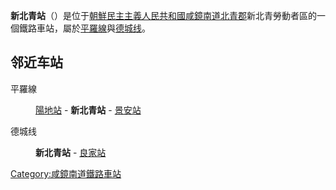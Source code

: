 {{unreferenced|time=2015-02-16T14:30:46+00:00}}
{{朝鮮半島車站資訊
|公司色 = blue
|文字色 = 
|站名 = 新北青站
|圖片 = 
|pxl = 
|圖片說明 =
|前一站1 = [[陽地站_(咸鏡南道)|陽地]]
|前一站距離1 = 4.1
|後一站距離1 = 5.4
|後一站1 = [[景安站_(咸鏡南道)|景安]]
|所屬路線1 = [[平罗线|平罗线]]
|距離1 = 431.0
|起點站1 = [[平壤站|平壤]]
|前一站2 = 
|前一站距離2 = 
|後一站距離2 = 8.3
|後一站2 = [[良家站|良家]]
|所屬路線2 = [[德城线|德城线]]
|距離2 = 0.0
|起點站2 = 新北青
|諺文 = 신북청역
|朝鮮漢字 = 新北靑驛
|文觀部式 = Sinbukcheong-yeok
|馬-賴式 = Sinbukch'ŏng-yŏk
|副站名 = 
|車站編號 = 
|停站路線數 = 2
|所屬公司 = [[朝鮮民主主義人民共和國鐵道省|朝鮮民主主義人民共和國鐵道省]]
|所在地 =[[咸鏡南道|咸鏡南道]][[北青郡|北青郡]]新北青勞動者區
|車站構造 = 地面车站
|月台配置 = 
|啟用年月日 =
|廢站年月日 = 
|上下車人次 = 
|統計年度 = 
|轉車 = 
|備註 = 
|全寬備註 = 
}}

'''新北青站'''（{{lang-ko|'''신북청역'''}}）是位于[[朝鮮民主主義人民共和國|朝鮮民主主義人民共和國]][[咸鏡南道|咸鏡南道]][[北青郡|北青郡]]新北青勞動者區的一個鐵路車站，屬於[[平羅線|平羅線]]與[[德城线|德城线]]。

==邻近车站==
平羅線
:[[陽地站_(咸鏡南道)|陽地站]] - '''新北青站''' - [[景安站_(咸鏡南道)|景安站]]
德城线
:'''新北青站''' - [[良家站|良家站]]

{{朝鲜铁路小作品}}
{{平羅線}}
{{德城線}}

[[Category:咸鏡南道鐵路車站|Category:咸鏡南道鐵路車站]]